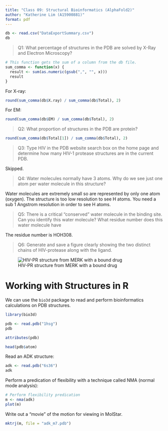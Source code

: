 ```yaml
---
title: "Class 09: Structural Bioinformatics (AlphaFold2)"
author: "Katherine Lim (A15900881)"
format: pdf
---
```


```r
db <- read.csv("DataExportSummary.csv")
db
```

> Q1: What percentage of structures in the PDB are solved by X-Ray and Electron Microscopy?

```r
# This function gets the sum of a column from the db file.
sum_comma <- function(x) {
  result <- sum(as.numeric(gsub(",", "", x)))
  result
}
```

For X-ray:

```r
round(sum_comma(db$X.ray) / sum_comma(db$Total), 2)
```

For EM:

```r
round(sum_comma(db$EM) / sum_comma(db$Total), 2)
```

> Q2: What proportion of structures in the PDB are protein?

```r
round(sum_comma(db$Total[1]) / sum_comma(db$Total), 2)
```

> Q3: Type HIV in the PDB website search box on the home page and determine how many HIV-1 protease structures are in the current PDB.

Skipped.

> Q4: Water molecules normally have 3 atoms. Why do we see just one atom per water molecule in this structure?

Water molecules are extremely small so are represented by only one atom (oxygen). The structure is too low resolution to see H atoms. You need a sub 1 Angstrom resolution in order to see H atoms.

> Q5: There is a critical "conserved" water molecule in the binding site. Can you identify this water molecule? What residue number does this water molecule have

The residue number is HOH308.

> Q6: Generate and save a figure clearly showing the two distinct chains of HIV-protease along with the ligand.

![HIV-PR structure from MERK with a bound drug](1HSG.png)

# Working with Structures in R

We can use the `bio3d` package to read and perform bioinformatics calculations on PDB structures.

```r
library(bio3d)

pdb <- read.pdb("1hsg")
pdb
```

```r
attributes(pdb)
```

```r
head(pdb$atom)
```

Read an ADK structure:

```r
adk <- read.pdb("6s36")
adk
```

Perform a predication of flexibility with a technique called NMA (normal mode analysis): 

```r
# Perform flexibility predication
m <- nma(adk)
plot(m)
```

Write out a "movie" of the motion for viewing in MolStar.

```r
mktrj(m, file = "adk_m7.pdb")
```

